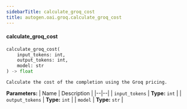 ```yaml
---
sidebarTitle: calculate_groq_cost
title: autogen.oai.groq.calculate_groq_cost
---
```


<code class="doc-symbol doc-symbol-heading doc-symbol-function"></code>
#### calculate_groq_cost

```python
calculate_groq_cost(
    input_tokens: int,
    output_tokens: int,
    model: str
) -> float
```

    Calculate the cost of the completion using the Groq pricing.

<b>Parameters:</b>
| Name | Description |
|--|--|
| `input_tokens` | **Type:** `int` |
| `output_tokens` | **Type:** `int` |
| `model` | **Type:** `str` |

<br />